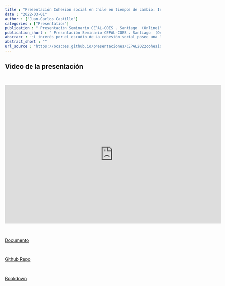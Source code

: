 ```yaml
---
title : "Presentación Cohesión social en Chile en tiempos de cambio: Indicadores, perfiles y factores asociados"
date : "2022-03-01"
author : ["Juan-Carlos Castillo"]
categories : ["Presentation"]
publication : " Presentación Seminario CEPAL-COES . Santiago  (Online)"
publication_short : " Presentación Seminario CEPAL-COES . Santiago  (Online)"
abstract : "El interés por el estudio de la cohesión social posee una larga trayectoria tanto académica como así también desde el estado y de organizaciones con interés público. La cohesión social aparece como una aspiración normativa de una sociedad mejor, vinculada a conceptos como lazos sociales de calidad, pertenencia, y confianza en los demás y en el estado. Se asume también que un estado de adecuada cohesión social es producto de condiciones estructurales y políticas que apunten a mayor igualdad, integración y oportunidades, por lo cual muchas veces se refiere a ella como un horizonte o una consecuencia de buenas políticas sociales. Sin duda este horizonte normativo reaparece con fuerza en tiempos caracterizados por crisis económica producto de la pandemia, polarización política, y la extrema concentración de ingreso y privilegios que caracteriza las sociedades actuales y donde el caso Chileno claramente no es una excepción. El renovado interés por la cohesión social nos lleva necesariamente a volver sobre su definición, sus alcances y su medición. Si bien existen muchas diferencias en las aproximaciones y definiciones en este tema, en los últimos años surge una convergencia hacia el carácter multidimensional de la cohesión social, que incorpora elementos como relaciones sociales de igualdad, sentido de pertenencia y orientación hacia el bien común. Partiendo desde una definición de cohesión social de la CEPAL (2021), este reporte de investigación presenta inicialmente una propuesta de indicadores de cohesión social basada en la Encuesta Longitudinal Social de Chile - ELSOC 2016-2020, producida por COES. El carácter longitudinal-panel de esta encuesta nos permite realizar posteriormente un análisis de los cambios ocurridos en nueve indicadores de cohesión social en Chile entre los años 2016 y 2020. Finalmente, se presenta una propuesta de tres perfiles de cohesión social en la sociedad chilena así como también su caracterización socioeconómica y regional."
abstract_short : ""
url_source : "https://ocscoes.github.io/presentaciones/CEPAL2022cohesionELSOC.html"
---
```

## Video de la presentación

<br>

<iframe width="700"  height="450" src="https://www.youtube.com/embed/CgfAkQ5RWxE" title="YouTube video player" frameborder="0" allow="accelerometer; autoplay; clipboard-write; encrypted-media; gyroscope; picture-in-picture" allowfullscreen></iframe>

<br>

[Documento](https://www.cepal.org/es/publicaciones/47735-cohesion-social-chile-tiempos-cambio-indicadores-perfiles-factores-asociados)

<br>

[Github Repo](https://github.com/ocscoes/cohesion-cepal)

<br>

[Bookdown](https://cohesion-cepal.netlify.app/)

